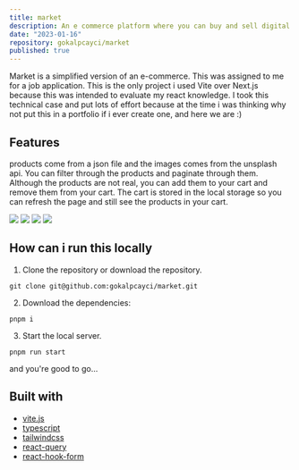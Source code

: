 ```yaml
---
title: market
description: An e commerce platform where you can buy and sell digital products.
date: "2023-01-16"
repository: gokalpcayci/market
published: true
---
```


Market is a simplified version of an e-commerce. This was assigned to me for a job application. This is the only project i used Vite over Next.js because this was intended to evaluate my react knowledge. I took this technical case and put lots of effort because at the time i was thinking why not put this in a portfolio if i ever create one, and here we are :)

## Features

products come from a json file and the images comes from the unsplash api. You can filter through the products and paginate through them. Although the products are not real, you can add them to your cart and remove them from your cart. The cart is stored in the local storage so you can refresh the page and still see the products in your cart.

![](/project_images/market/market_1.png)
![](/project_images/market/market_2.png)
![](/project_images/market/market_3.png)
![](/project_images/market/market_4.png)

## How can i run this locally

1. Clone the repository or download the repository.

```sh-session
git clone git@github.com:gokalpcayci/market.git
```

2. Download the dependencies:

```sh-session
pnpm i
```

3. Start the local server.

```sh-session
pnpm run start
```

and you're good to go...

## Built with

- [vite.js](https://vitejs.dev)
- [typescript](https://www.typescriptlang.org)
- [tailwindcss](https://tailwindcss.com)
- [react-query](https://react-query.tanstack.com)
- [react-hook-form](https://react-hook-form.com)
